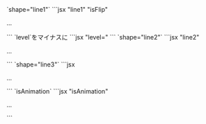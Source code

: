 

<Preview>
	<PreviewTitle>`shape="line1"`</PreviewTitle>
	<PreviewArea resize>
		<Box>
			<ShapeDivider shape="line1" isFlip c="content-3"/>
			<Box isFlow hasGutter py={50}>
				<DammyText length='l' />
			</Box>
			<ShapeDivider shape="line1" c="content-3"/>
		</Box>
	</PreviewArea>
	<PreviewCode>
		```jsx "line1" "isFlip"
		<Box>
			<ShapeDivider shape="line1" isFlip c="content-3"/>
			<Box isFlow hasGutter py={50}>
				<p>...</p>
			</Box>
			<ShapeDivider shape="line1" c="content-3"/>
		</Box>
		```
	</PreviewCode>
</Preview>

<Preview>
	<PreviewTitle>`level`をマイナスに</PreviewTitle>
	<PreviewArea resize>
		<Box>
			<ShapeDivider shape="line1" isFlip level={-3} c="content-3"/>
			<Box isFlow hasGutter py={50}>
				<DammyText length='l' />
			</Box>
			<ShapeDivider shape="line1" level={-3} c="content-3"/>
		</Box>
	</PreviewArea>
	<PreviewCode>
		```jsx "level="
		<Box>
			<ShapeDivider shape="line1" isFlip level={-3} c="content-3"/>
			<Box isFlow hasGutter py={50}>
				<DammyText length='l' />
			</Box>
			<ShapeDivider shape="line1" level={-3} c="content-3"/>
		</Box>
		```
	</PreviewCode>
</Preview>


<Preview>
	<PreviewTitle>`shape="line2"`</PreviewTitle>
	<PreviewArea resize>
		<Box>
			<ShapeDivider shape="line2" isFlip c="content-3"/>
			<Box isFlow hasGutter py={50}>
				<DammyText length='l' />
			</Box>
			<ShapeDivider shape="line2" c="content-3" />
		</Box>
	</PreviewArea>
	<PreviewCode>
		```jsx "line2"
		<Box>
			<ShapeDivider shape="line2" isFlip c="content-3"/>
			<Box isFlow hasGutter py={50}>
				<p>...</p>
			</Box>
			<ShapeDivider shape="line2" c="content-3" />
		</Box>
		```
	</PreviewCode>
</Preview>


<Preview>
	<PreviewTitle>`shape="line3"`</PreviewTitle>
	<PreviewArea resize>
		<Box>
			<ShapeDivider shape="line3" isFlip c="content-3"/>
			<Box isFlow hasGutter py={50}>
				<DammyText length='l' />
			</Box>
			<ShapeDivider shape="line3" c="content-3" />
		</Box>
	</PreviewArea>
	<PreviewCode>
		```jsx
		<Box>
			<ShapeDivider shape="line3" isFlip c="content-3"/>
			<Box isFlow hasGutter py={50}>
				<p>...</p>
			</Box>
			<ShapeDivider shape="line3" c="content-3" />
		</Box>
		```
	</PreviewCode>
</Preview>

<Preview>
	<PreviewTitle>`isAnimation`</PreviewTitle>
	<PreviewArea resize>
		<Box>
			<ShapeDivider shape="line3" isFlip isAnimation c="content-3"/>
			<Box isFlow hasGutter py={50}>
				<DammyText length='l' />
			</Box>
			<ShapeDivider shape="line3" isAnimation c="content-3" />
		</Box>
	</PreviewArea>
	<PreviewCode>
		```jsx "isAnimation"
		<Box>
			<ShapeDivider shape="line3" isFlip isAnimation c="content-3"/>
			<Box isFlow hasGutter py={50}>
				<p>...</p>
			</Box>
			<ShapeDivider shape="line3" isAnimation c="content-3" />
		</Box>
		```
	</PreviewCode>
</Preview>
